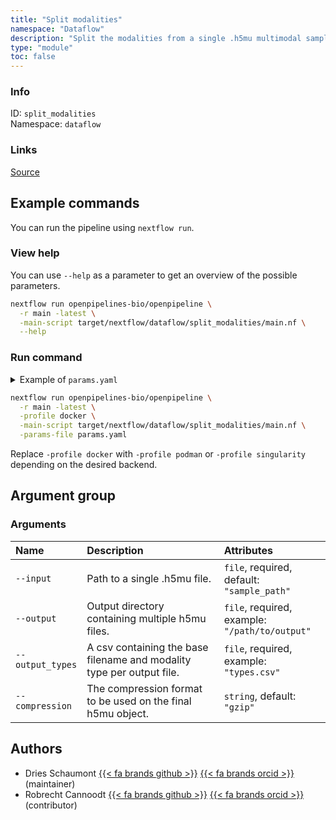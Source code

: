 ```yaml
---
title: "Split modalities"
namespace: "Dataflow"
description: "Split the modalities from a single .h5mu multimodal sample into seperate .h5mu files."
type: "module"
toc: false
---
```


::: {.column-margin}

### Info

ID: `split_modalities`  
Namespace: `dataflow`

### Links
[Source](https://github.com/openpipelines-bio/openpipeline/blob/main/openpipelines/src/dataflow/split_modalities){.btn-action .btn-sm .btn-info .btn role="button"}

:::




## Example commands

You can run the pipeline using `nextflow run`.

### View help

You can use `--help` as a parameter to get an overview of the possible parameters.

```bash
nextflow run openpipelines-bio/openpipeline \
  -r main -latest \
  -main-script target/nextflow/dataflow/split_modalities/main.nf \
  --help
```

### Run command

<details>
<summary>Example of `params.yaml`</summary>
```yaml

```
</details>

```bash
nextflow run openpipelines-bio/openpipeline \
  -r main -latest \
  -profile docker \
  -main-script target/nextflow/dataflow/split_modalities/main.nf \
  -params-file params.yaml
```

:::{.callout-note}
Replace `-profile docker` with `-profile podman` or `-profile singularity` depending on the desired backend.
:::

## Argument group

### Arguments

|Name             |Description                                                           |Attributes                                     |
|:----------------|:---------------------------------------------------------------------|:----------------------------------------------|
|`--input`        |Path to a single .h5mu file.                                          |`file`, required, default: `"sample_path"`     |
|`--output`       |Output directory containing multiple h5mu files.                      |`file`, required, example: `"/path/to/output"` |
|`--output_types` |A csv containing the base filename and modality type per output file. |`file`, required, example: `"types.csv"`       |
|`--compression`  |The compression format to be used on the final h5mu object.           |`string`, default: `"gzip"`                    |

## Authors

  * Dries Schaumont [{{< fa brands github >}}](https://github.com/DriesSchaumont) [{{< fa brands orcid >}}](https://orcid.org/0000-0002-4389-0440) (maintainer)
  * Robrecht Cannoodt [{{< fa brands github >}}](https://github.com/rcannood) [{{< fa brands orcid >}}](https://orcid.org/0000-0003-3641-729X) (contributor)
